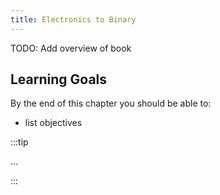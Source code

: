 ```yaml
---
title: Electronics to Binary
---
```


TODO: Add overview of book

## Learning Goals

By the end of this chapter you should be able to:

- list objectives

:::tip

...

:::

